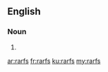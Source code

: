 ==English==

===Noun===
{{head|en}}

# {{plural of|rarf}}

[[ar:rarfs]]
[[fr:rarfs]]
[[ku:rarfs]]
[[my:rarfs]]